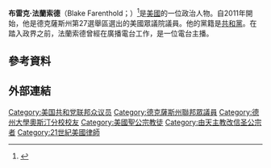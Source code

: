 '''布雷克·法蘭索德'''（Blake Farenthold；{{bd|1961年|12月12日}}）<ref>{{Cite web |url=http://www.legistorm.com/memberbio/2822/Rep_Blake_Farenthold_TX.html |title=Representative Randolph Blake Farenthold (Blake) (R-Texas, 27th) – Biography from LegiStorm<!-- Bot generated title --> |access-date=2016-01-04 |archive-date=2011-08-16 |archive-url=https://web.archive.org/web/20110816001748/http://www.legistorm.com/memberbio/2822/Rep_Blake_Farenthold_TX.html |dead-url=no }}</ref>是[[美國|美國]]的一位政治人物。自2011年開始，他是德克薩斯州第27選舉區選出的美國眾議院議員。他的黨籍是[[共和黨_(美國)|共和黨]]。在踏入政界之前，法蘭索德曾經在廣播電台工作，是一位電台主播。
== 參考資料 ==
{{reflist}}
== 外部連結 ==
{{US-poli-bio-stub}}
{{normdaten}}
{{DEFAULTSORT:farenthold}}
[[Category:美国共和党联邦众议员|Category:美国共和党联邦众议员]]
[[Category:德克薩斯州聯邦眾議員|Category:德克薩斯州聯邦眾議員]]
[[Category:德州大學奧斯汀分校校友|Category:德州大學奧斯汀分校校友]]
[[Category:美國聖公宗教徒|Category:美國聖公宗教徒]]
[[Category:由天主教改信圣公宗者|Category:由天主教改信圣公宗者]]
[[Category:21世紀美國律師|Category:21世紀美國律師]]